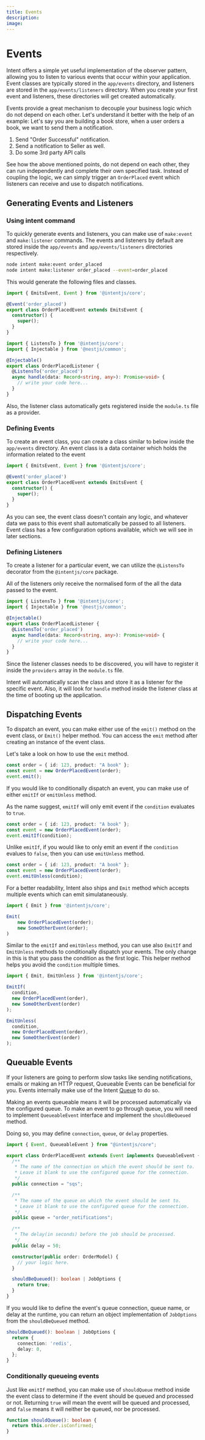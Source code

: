 ```yaml
---
title: Events
description:
image:
---
```


# Events

Intent offers a simple yet useful implementation of the observer pattern, allowing you to listen to various events that occur within your application. Event classes are typically stored in the `app/events` directory, and listeners are stored in the `app/events/listeners` directory. When you create your first event and listeners, these directories will get created automatically.

Events provide a great mechanism to decouple your business logic which do not depend on each other. Let's understand it better with the help of an example: Let's say you are building a book store, when a user orders a book, we want to send them a notification.

1. Send "Order Successful" notification.
2. Send a notification to Seller as well.
3. Do some 3rd party API calls

See how the above mentioned points, do not depend on each other, they can run independently and complete their own specified task. Instead of coupling the logic, we can simply trigger an `OrderPlaced` event which listeners can receive and use to dispatch notifications.

## Generating Events and Listeners

### Using intent command

To quickly generate events and listeners, you can make use of `make:event` and `make:listener` commands. The events and listeners by default are stored inside the `app/events` and `app/events/listeners` directories respectively.

```bash
node intent make:event order_placed
node intent make:listener order_placed --event=order_placed
```

This would generate the following files and classes.

```ts filename="app/events/orderPlacedEvent.ts"
import { EmitsEvent, Event } from '@intentjs/core';

@Event('order_placed')
export class OrderPlacedEvent extends EmitsEvent {
  constructor() {
    super();
  }
}
```

```ts filename="app/events/listeners/orderPlacedListener.ts"
import { ListensTo } from '@intentjs/core';
import { Injectable } from '@nestjs/common';

@Injectable()
export class OrderPlacedListener {
  @ListensTo('order_placed')
  async handle(data: Record<string, any>): Promise<void> {
    // write your code here...
  }
}
```

Also, the listener class automatically gets registered inside the `module.ts` file as a provider.

### Defining Events

To create an event class, you can create a class similar to below inside the `app/events` directory. An event class is a data container which holds the information related to the event

```ts filename="app/events/orderPlacedEvent.ts"
import { EmitsEvent, Event } from '@intentjs/core';

@Event('order_placed')
export class OrderPlacedEvent extends EmitsEvent {
  constructor() {
    super();
  }
}
```

As you can see, the event class doesn't contain any logic, and whatever data we pass to this event shall automatically be passed to all listeners. Event class has a few configuration options available, which we will see in later sections.

### Defining Listeners

To create a listener for a particular event, we can utilize the `@ListensTo` decorator from the `@intentjs/core` package.

<Callout type="info">
All of the listeners only receive the normalised form of the all the data passed to the event.
</Callout>

```ts filename="app/events/listeners/orderPlacedListener.ts"
import { ListensTo } from '@intentjs/core';
import { Injectable } from '@nestjs/common';

@Injectable()
export class OrderPlacedListener {
  @ListensTo('order_placed')
  async handle(data: Record<string, any>): Promise<void> {
    // write your code here...
  }
}
```

Since the listener classes needs to be discovered, you will have to register it inside the `providers` array in the `module.ts` file.

Intent will automatically scan the class and store it as a listener for the specific event. Also, it will look for `handle` method inside the listener class at the time of booting up the application.&#x20;

## Dispatching Events

To dispatch an event, you can make either use of the `emit()` method on the event class, or `Emit()` helper method. You can access the `emit` method after creating an instance of the event class.

Let's take a look on how to use the `emit` method.

```typescript
const order = { id: 123, product: "A book" };
const event = new OrderPlacedEvent(order);
event.emit();
```

If you would like to conditionally dispatch an event, you can make use of either `emitIf` or `emitUnless` method.

As the name suggest, `emitIf` will only emit event if the `condition` evaluates to `true`.
```typescript
const order = { id: 123, product: "A book" };
const event = new OrderPlacedEvent(order);
event.emitIf(condition);
```

Unlike `emitIf`, if you would like to only emit an event if the `condition` evalues to `false`, then you can use `emitUnless` method.

```typescript
const order = { id: 123, product: "A book" };
const event = new OrderPlacedEvent(order);
event.emitUnless(condition);
```

For a better readability, Intent also ships and `Emit` method which accepts multiple events which can emit simulataneously.

```typescript
import { Emit } from '@intentjs/core';

Emit(
    new OrderPlacedEvent(order);
    new SomeOtherEvent(order);
)
```

Similar to the `emitIf` and `emitUnless` method, you can use also `EmitIf` and `EmitUnless` methods to conditionally dispatch your events. The only change in this is that you pass the condition as the first logic. This helper method helps you avoid the `condition` multiple times.

```typescript
import { Emit, EmitUnless } from '@intentjs/core';

EmitIf(
  condition,
  new OrderPlacedEvent(order),
  new SomeOtherEvent(order)
);

EmitUnless(
  condition,
  new OrderPlacedEvent(order),
  new SomeOtherEvent(order)
);
```

## Queuable Events

If your listeners are going to perform slow tasks like sending notifications, emails or making an HTTP request, Queueable Events can be beneficial for you. Events internally make use of the Intent [Queue](/docs/queues) to do so.

Making an events queueable means it will be processed automatically via the configured queue. To make an event to go through queue, you will need to implement `QueueableEvent` interface and implement the `shouldBeQueued` method. 

Doing so, you may define `connection`, `queue`, or `delay` properties.

```typescript
import { Event, QueueableEvent } from "@intentjs/core";

export class OrderPlacedEvent extends Event implements QueueableEvent {
  /**
   * The name of the connection on which the event should be sent to.
   * Leave it blank to use the configured queue for the connection.
   */
  public connection = "sqs";

  /**
   * The name of the queue on which the event should be sent to.
   * Leave it blank to use the configured queue for the connection.
   */
  public queue = "order_notifications";

  /**
   * The delay(in seconds) before the job should be processed.
   */
  public delay = 50;

  constructor(public order: OrderModel) {
    // your logic here.
  }

  shouldBeQueued(): boolean | JobOptions {
    return true;
  }
}
```

If you would like to define the event's queue connection, queue name, or delay at the runtime, you can return an object implementation of `JobOptions` from the `shouldBeQueued` method.

```typescript
shouldBeQueued(): boolean | JobOptions {
  return {
    connection: 'redis',
    delay: 0,
  };
}
```

### Conditionally queueing events

Just like `emitIf` method, you can make use of `shouldQueue` method inside the event class to determine if the event should be queued and processed or not. Returning `true` will mean the event will be queued and processed, and `false` means it will neither be queued, nor be processed.

```typescript
function shouldQueue(): boolean {
  return this.order.isConfirmed;
}
```
